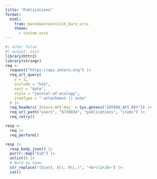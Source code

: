 ```yaml
---
title: "Publications"
format:
  html:
    from: markdown+autolink_bare_uris
    theme: 
      - custom.scss
---
```


```{=html}
<!--
Because the rendered site is frozen, an update to the source code (i.e. this document) is required to update the page.  After adding a publication to Zotero and syncing, edit this comment (add a space or something), `quarto_render()`, then push to GitHub to update the website. ||||
-->
```
```r
#| echo: false
#| output: asis
library(httr2)
library(stringr)
req <-
  request("https://api.zotero.org") |>
  req_url_query(
    v = 3,
    include = "bib",
    sort = "date",
    style = "journal-of-ecology",
    itemType = "-attachment || note"
  ) |>
  req_headers(`Zotero-API-Key` = Sys.getenv("ZOTERO_API_KEY")) |>
  req_url_path("users", "6720834", "publications", "items") |> 
  req_retry()

resp <- 
  req |> 
  req_perform()

resp |> 
  resp_body_json() |>  
  purrr::map("bib") |> 
  unlist() |> 
  # Bold my name 
  str_replace("(Scott, E\\. R\\.)", '<b>\\1</b>') |> 
  cat()
```

::: {#refs}
:::
